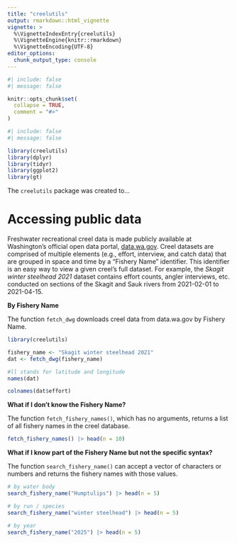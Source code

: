 ```yaml
---
title: "creelutils"
output: rmarkdown::html_vignette
vignette: >
  %\VignetteIndexEntry{creelutils}
  %\VignetteEngine{knitr::rmarkdown}
  %\VignetteEncoding{UTF-8}
editor_options: 
  chunk_output_type: console
---
```


```r
#| include: false
#| message: false

knitr::opts_chunk$set(
  collapse = TRUE,
  comment = "#>"
)
```

```r
#| include: false
#| message: false

library(creelutils)
library(dplyr)
library(tidyr)
library(ggplot2)
library(gt)

```

The `creelutils` package was created to...

# Accessing public data

Freshwater recreational creel data is made publicly available at Washington's official open data portal, [data.wa.gov](https:://data.wa.gov). Creel datasets are comprised of multiple elements (e.g., effort, interview, and catch data) that are grouped in space and time by a "Fishery Name" identifier. This identifier is an easy way to view a given creel's full dataset. For example, the *Skagit winter steelhead 2021* dataset contains effort counts, angler interviews, etc. conducted on sections of the Skagit and Sauk rivers from 2021-02-01 to 2021-04-15.

**By Fishery Name**

The function `fetch_dwg` downloads creel data from data.wa.gov by Fishery Name.

```r
library(creelutils)

fishery_name <- "Skagit winter steelhead 2021"
dat <- fetch_dwg(fishery_name)

#ll stands for latitude and longitude
names(dat)

colnames(dat$effort)
```

**What if I don't know the Fishery Name?**

The function `fetch_fishery_names()`, which has no arguments, returns a list of all fishery names in the creel database.

```r
fetch_fishery_names() |> head(n = 10)
```

**What if I know part of the Fishery Name but not the specific syntax?**

The function `search_fishery_name()` can accept a vector of characters or numbers and returns the fishery names with those values.

```r
# by water body
search_fishery_name("Humptulips") |> head(n = 5)

# by run / species
search_fishery_name("winter steelhead") |> head(n = 5)

# by year
search_fishery_name("2025") |> head(n = 5)
```
